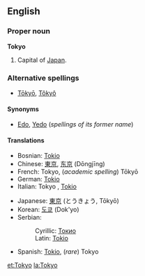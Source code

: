 {{wikipedia}}
==English==

===Proper noun===
'''Tokyo'''

# Capital of [[Japan]].

===Alternative spellings===
*[[Tōkyō]], [[Tôkyô]]

====Synonyms====
*[[Edo]], [[Yedo]] (''spellings of its former name'')

====Translations====
{{top}}
*Bosnian: [[Tokio#Bosnian|Tokio]] {{m}}
*Chinese: [[東京]], [[东京]] (Dōngjīng)
*French: Tokyo, (''academic spelling'') T&#0333;ky&#0333;
*German: [[Tokio#German|Tokio]]
*Italian: Tokyo {{f}}, [[Tokio#Italian|Tokio]]
{{mid}}
*Japanese: [[東京]] (とうきょう, T&#0333;ky&#0333;)
*Korean: [[도쿄]] (Dok'yo)
*Serbian:
*:Cyrillic: [[Токио#Serbian|Токио]] {{m}}
*:Latin: [[Tokio#Serbian|Tokio]] {{m}}
*Spanish: [[Tokio#Spanish|Tokio]], (''rare'') Tokyo
{{bottom}}

[[et:Tokyo]]
[[la:Tokyo]]